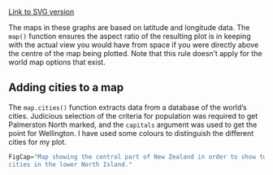 ﻿[Link to SVG version](../SVGs/MapsWholeNZ-1.html)

The maps in these graphs are based on latitude and longitude data. The
`map()` function ensures the aspect ratio of the resulting plot
is in keeping with the actual view you would have from space if you were
directly above the centre of the map being plotted. Note that this rule
doesn’t apply for the world map options that exist.

## Adding cities to a map

The `map.cities()` function extracts data from a database of the
world’s cities. Judicious selection of the criteria for population was
required to get Palmerston North marked, and the `capitals` argument was used to get the point for Wellington. I have used some
colours to distinguish the different cities for my plot.

```r
FigCap="Map showing the central part of New Zealand in order to show two
cities in the lower North Island."
``` 
